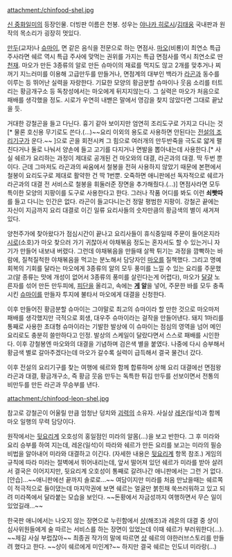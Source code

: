 attachment:/chinfood-shel.jpg

[[신 중화일미]]의 등장인물. 더빙판 이름은 천봉. 성우는 [[야나카 히로시]]/[[김태웅]] 국내판과 원작의 목소리가 굉장히 멋있다.

[[만두]](교자)나 [[슈마이]], 면 같은 음식을 전문으로 하는 면점사. [[유마오신|마오]](비룡)이 최연소 특급주사라면 쉐르 역시 특급 주사에 맞먹는 권위를 가지는 특급 면점사를 역시 최연소로 딴 [[천재]]. 마오가 만든 3종류의 알로 만든 슈마이의 재료를 먹지도 않고 2개를 맞추거나 찌꺼기 지느러미를 이용해 고급만두를 만들거나, 면점계의 대부인 백라가 [[라곤]]과 동수를 이루는 등 뛰어난 실력을 자랑한다. 기묘한 모양의 황금분할 슈마이나 웃음 소리를 터트리는 황금개구소 등 독창성에서는 마오에게 뒤지지않는다. 그 실력은 마오가 처음으로 패배를 생각했을 정도. 시로가 우연히 내밷은 말에서 영감을 찾지 않았다면 그대로 끝났을 듯.

거대한 강철곤을 들고 다닌다. 흉기 같아 보이지만 엄연히 조리도구로 가지고 다니는 것[* 물론 호신용 무기로도 쓴다.(...)~~요리 이외의 용도로 사용하면 안된다는 [[전설의 조리기구]]가 운다.~~ ]으로 곤을 회전시켜 그 힘으로 여러개의 만두반죽을 극도로 얇게 펼친다거나 둘로 나눠서 양손에 들고 고기를 다지거나 면발을 뽑아내는데 사용한다.[* 사실 쉐르가 요리하는 과정이 제대로 공개된 건 마오와의 대결, 라곤과의 대결. 딱 두번 뿐이다. 근데 그마저도 라곤과의 싸움에서 철봉을 전혀 사용하지 않았기 때문에 본편에서 철봉이 요리도구로 제대로 활약한 건 딱 1번뿐. 오죽하면 애니판에선 독자적으로 쉐르가 라곤과의 대결 전 서비스로 철봉을 휘둘러준 장면을 추가해줬다.(...)] 면점사라면 모두 특이한 모양의 지팡이를 도구로 사용한다고 한다. 그러나 작품 어디를 봐도 이런 '''쇠빳따'''를 들고 다니는 인간은 없다. 라곤이 들고다니는건 정말 평범한 지팡이. 강철곤 끝에는 자신이 지금까지 요리 대결로 이긴 일류 요리사들의 숫자만큼의 황금색의 별이 새겨져 있다.

양천주가에 찾아왔다가 점심시간이 끝나고 요리사들이 휴식중일때 주문이 들어온지라 [[시로(신 중화일미)|시로]](소호)가 마오 찾으러 가기 귀찮아서 야채볶음 정도는 혼자서도 할 수 있는거니 자기가 만들어 내보내 버렸다. 그런데 야채볶음을 만들때 살짝 튀기는 과정을 깜빡하는 바람에, 질척질척한 야채볶음을 먹고는 분노해서 담당자인 [[유마오신|마오]]를 질책했다. 그리고 명예회복의 기회를 달라는 마오에게 3종류의 알의 모두 풍미를 느낄 수 있는 요리를 주문했고(알 종류는 맛에 개성이 없어서 3종류의 풍미를 살린다는게 어렵다), 마오가 [[달걀]] 노른자를 섞어 만든 만두피에, [[피단]]을 올리고, 속에는 '''[[게]] 알'''을 넣어, 주문한 바를 모두 충족시킨 [[슈마이]]를 만들자 투지에 불타서 마오에게 대결을 신청한다. 

이후 만들어진 황금분할 슈마이는 그야말로 최고의 슈마이라 할 만한 것으로 마오마저 패배를 생각했지만 극적으로 회생, 대우주 슈마이라는 걸작을 만들어낸다. 돼지 1마리를 통째로 사용한 초대형 슈마이라는 기발한 발상에 이 슈마이는 점심의 영역을 넘어 메인요리로도 충분히 쓸만하다고 인정. 발상의 스케일이 달랐다면서 스스로 패배를 시인한다. 이후 강철봉엔 마오와의 대결을 기념하며 검은색 별을 붙였다. 나중에 다시 승부해서 황금색 별로 갈아주겠다는데 마오가 갈수록 실력이 급득해서 결국 물건너 갔다.

이후 전설의 요리기구를 찾는 여행에 쉐르와 함께 합류하며 상해 요리 대결에선 면점왕 라곤과 대결, 황금개구소, 즉 황금 웃음 만두는 독특한 튀김 만두를 선보이면서 전통의 비만두를 만든 라곤과 무승부를 낸다. 

attachment:/chinfood-leon-shel.jpg

참고로 강철곤이 어울릴 만큼 엄청난 덩치와 [[괴력]]의 소유자. 사실상 [[레온(신 중화일미)|레온]](일석)과 함께 마오 일행의 무력 담당이다.

원작에서는 [[뒷요리계]] 오호성의 홍일점인 미라의 알몸(…)을 보고 반한다. 그 후 미라와 요리 승부를 하여 지는데, 레온(일석)이 따라와 쉐르가 만든 요리를 보고는 미라의 필승비법을 알아내어 미라와 대결하고 이긴다. (자세한 내용은 [[뒷요리계]] 항목 참조.) 게임의 규칙에 따라 미라는 절벽에서 뛰어내리는데, 앞서 떨어져 있던 쉐르가 미라를 받아 살려서 결국은 이어지지만, 뒷요리계 오호성이 통째로 갈려나간  애니판에서는 그런 거 없다. [안습]...~~애니판에선 끝까지 솔로로...~~ 여담이지만 미라를 처음 만났을때는 쉐르쪽이 적극적으로 들이댔는데 마지막권에 보면 쉐르는 얼굴만 붉힌채 쑥쓰러워하고 있고 되려 미라쪽에서 달라붙는 모습을 보인다. ~~돈황에서 자금성까지 여행하면서 무슨 일이 있었길래...~~

한국판 애니에서는 나오지 않는 장면으로 누린함에서 [[샹]](해조)과 레온의 대결 중 샹이 심사위원들에게 술 따르는 서비스를 하는 장면이 있었는데 이때 쉐르가 부러워한다(…). ~~제길 사실 부럽잖아~~ 최종권 작가의 말에 따르면 [[샹]] 쉐르의 야한러브스토리를 만들려 했다고 한다. ~~샹이 쉐르에게 미인계?~~ 하지만 결국 쉐르는 인도녀 미라랑(…)
